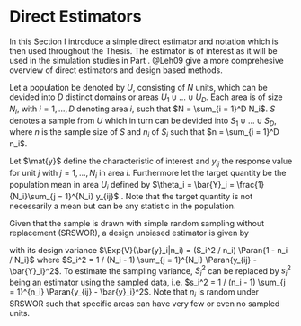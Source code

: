 # Direct Estimators
\label{sec:theory_sae_direct}

In this Section I introduce a simple direct estimator and notation which 
is then used throughout the Thesis. The estimator is of interest as it will be
used in the simulation studies in Part \ref{part:results}. @Leh09 give a more 
comprehesive overview of direct estimators and design based methods.

Let a population be denoted by $U$, consisting of $N$ units, which can be devided
into $D$ distinct domains or areas $U_1 \cup \dots \cup U_D$. Each area is of
size $N_i$, with $i = 1, \dots, D$ denoting area $i$, such that $N = \sum_{i =
  1}^D N_i$. $S$ denotes a sample from $U$ which in turn can be devided into $S_1
\cup \dots \cup S_D$, where $n$ is the sample size of $S$ and $n_i$ of $S_i$
  such that $n = \sum_{i = 1}^D n_i$.

Let $\mat{y}$ define the characteristic of interest and $y_{ij}$ the response value 
for unit $j$ with $j = 1, \dots, N_i$ in area $i$. Furthermore let the target 
quantity be the population mean in area $U_i$ defined by $\theta_i = \bar{Y}_i =
\frac{1}{N_i}\sum_{j = 1}^{N_i} y_{ij}$ . Note that the target quantity is not
necessarily a mean but can be any statistic in the population.

Given that the sample is drawn with simple random sampling without replacement
(SRSWOR), a design unbiased estimator is given by

\empty{
\begin{align}
\bar{y}_i = \frac{1}{n_i}\sum_{j = 1}^{n_i} y_{ij}\label{eq:sampleMean}
\end{align}
}with its design variance $\Exp{V}(\bar{y}_i|n_i) = (S_i^2 / n_i) \Paran{1 - n_i 
/ N_i}$ where $S_i^2 = 1 / (N_i - 1) \sum_{j = 1}^{N_i} \Paran{y_{ij} - 
\bar{Y}_i}^2$. To estimate the sampling variance, $S^2_i$ can be replaced by 
$s_i^2$ being an estimator using the sampled data, i.e. $s_i^2 = 1 / (n_i - 1) 
\sum_{j = 1}^{n_i} \Paran{y_{ij} - \bar{y}_i}^2$. Note that $n_i$ is random
under SRSWOR such that specific areas can have very few or even no sampled
units.
